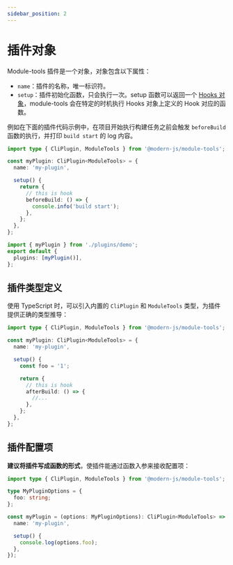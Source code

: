 ```yaml
---
sidebar_position: 2
---
```


# 插件对象

Module-tools 插件是一个对象，对象包含以下属性：

- `name`：插件的名称，唯一标识符。
- `setup`：插件初始化函数，只会执行一次。setup 函数可以返回一个 [Hooks 对象]()，module-tools 会在特定的时机执行 Hooks 对象上定义的 Hook 对应的函数。

例如在下面的插件代码示例中，在项目开始执行构建任务之前会触发 `beforeBuild` 函数的执行，并打印 `build start` 的 log 内容。

```ts title="./plugins/demo.tsx"
import type { CliPlugin, ModuleTools } from '@modern-js/module-tools';

const myPlugin: CliPlugin<ModuleTools> = {
  name: 'my-plugin',

  setup() {
    return {
      // this is hook
      beforeBuild: () => {
        console.info('build start');
      },
    };
  },
};
```

```ts title="modern.config.ts"
import { myPlugin } from './plugins/demo';
export default {
  plugins: [myPlugin()],
};
```

## 插件类型定义

使用 TypeScript 时，可以引入内置的 `CliPlugin` 和 `ModuleTools` 类型，为插件提供正确的类型推导：

```ts
import type { CliPlugin, ModuleTools } from '@modern-js/module-tools';

const myPlugin: CliPlugin<ModuleTools> = {
  name: 'my-plugin',

  setup() {
    const foo = '1';

    return {
      // this is hook
      afterBuild: () => {
        //...
      },
    };
  },
};
```

## 插件配置项

**建议将插件写成函数的形式**，使插件能通过函数入参来接收配置项：

```ts
import type { CliPlugin, ModuleTools } from '@modern-js/module-tools';

type MyPluginOptions = {
  foo: string;
};

const myPlugin = (options: MyPluginOptions): CliPlugin<ModuleTools> => ({
  name: 'my-plugin',

  setup() {
    console.log(options.foo);
  },
});
```
